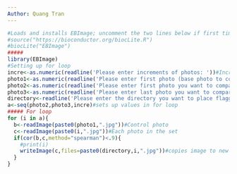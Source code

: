 ---
Author: Quang Tran
---
```{r, imageprocessing}
#Loads and installs EBImage; uncomment the two lines below if first time use
#source("https://bioconductor.org/biocLite.R")
#biocLite("EBImage")
#####
library(EBImage)
#Setting up for loop
incre<-as.numeric(readline('Please enter increments of photos: '))#Increment of photos in the folder; bypasses videos
photo1<-as.numeric(readline('Please enter first photo (base photo to compare with): ')) #control unit; compare all photo to this one
photo2<-as.numeric(readline('Please enter first photo you want to compare: '))#The first photo you want to compare with; beginning of set
photo3<-as.numeric(readline('Please enter last photo you want to compare: '))#Last photo you want to compare with; end of set
directory<-readline('Please enter the directory you want to place flagged photos: ')#User manually creates directory/folder to copy the flagged photos into
a<-seq(photo2,photo3,incre)#sets up values in for loop
##### For loop
for (i in a){
  b<-readImage(paste0(photo1,".jpg"))#Control photo
  c<-readImage(paste0(i,".jpg"))#Each photo in the set
  if(cor(b,c,method="spearman")<.9){
    #print(i)
    writeImage(c,files=paste0(directory,i,".jpg"))#copies image to new folder
  }
}
```


    


